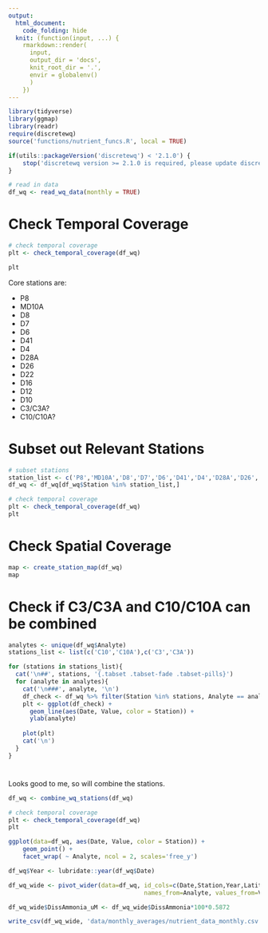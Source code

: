 ```yaml
---
output:
  html_document:
    code_folding: hide
  knit: (function(input, ...) {
    rmarkdown::render(
      input,
      output_dir = 'docs',
      knit_root_dir = '.',
      envir = globalenv()
      )
    })
---
```


```r
library(tidyverse)
library(ggmap)
library(readr)
require(discretewq)
source('functions/nutrient_funcs.R', local = TRUE)

if(utils::packageVersion('discretewq') < '2.1.0') {
    stop('discretewq version >= 2.1.0 is required, please update discretewq.')
}
```

```r
# read in data
df_wq <- read_wq_data(monthly = TRUE)
```

# Check Temporal Coverage
```r
# check temporal coverage
plt <- check_temporal_coverage(df_wq)

plt
```

Core stations are:

* P8
* MD10A
* D8
* D7
* D6
* D41
* D4
* D28A
* D26
* D22
* D16
* D12
* D10
* C3/C3A?
* C10/C10A?

# Subset out Relevant Stations
```r
# subset stations
station_list <- c('P8','MD10A','D8','D7','D6','D41','D4','D28A','D26','D22','D16','D12','D10','C3','C3A','C10','C10A')
df_wq <- df_wq[df_wq$Station %in% station_list,]

# check temporal coverage
plt <- check_temporal_coverage(df_wq)
plt
```

# Check Spatial Coverage
```r
map <- create_station_map(df_wq)
map
```

# Check if C3/C3A and C10/C10A can be combined {.tabset .tabset-pills}
```r
analytes <- unique(df_wq$Analyte)
stations_list <- list(c('C10','C10A'),c('C3','C3A'))

for (stations in stations_list){
  cat('\n##', stations, '{.tabset .tabset-fade .tabset-pills}')
  for (analyte in analytes){
    cat('\n###', analyte, '\n')
    df_check <- df_wq %>% filter(Station %in% stations, Analyte == analyte)
    plt <- ggplot(df_check) +
      geom_line(aes(Date, Value, color = Station)) +
      ylab(analyte)
  
    plot(plt)
    cat('\n')
  }
}
```

#
Looks good to me, so will combine the stations.
```r
df_wq <- combine_wq_stations(df_wq)

# check temporal coverage
plt <- check_temporal_coverage(df_wq)
plt
```

```r
ggplot(data=df_wq, aes(Date, Value, color = Station)) +
	geom_point() +
	facet_wrap( ~ Analyte, ncol = 2, scales='free_y')
```


```r
df_wq$Year <- lubridate::year(df_wq$Date)

df_wq_wide <- pivot_wider(data=df_wq, id_cols=c(Date,Station,Year,Latitude,Longitude),
                                      names_from=Analyte, values_from=Value)

df_wq_wide$DissAmmonia_uM <- df_wq_wide$DissAmmonia*100*0.5872

write_csv(df_wq_wide, 'data/monthly_averages/nutrient_data_monthly.csv')
```
